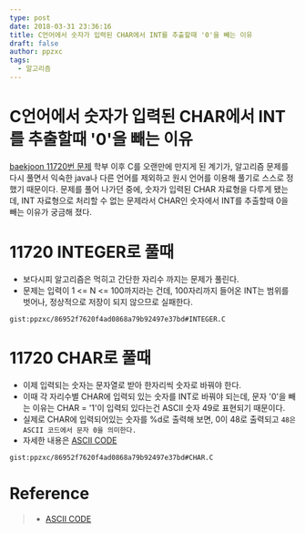 ```yaml
---
type: post
date: 2018-03-31 23:36:16
title: C언어에서 숫자가 입력된 CHAR에서 INT를 추출할때 '0'을 빼는 이유
draft: false
author: ppzxc
tags:
  - 알고리즘
---
```


# C언어에서 숫자가 입력된 CHAR에서 INT를 추출할때 '0'을 빼는 이유

[baekjoon 11720번 문제](https://www.acmicpc.net/problem/11720)
학부 이후 C를 오랜만에 만지게 된 계기가, 알고리즘 문제를 다시 풀면서 익숙한 java나 다른 언어를 제외하고 원시 언어를 이용해 풀기로 스스로 정했기 때문이다.
문제를 풀어 나가던 중에, 숫자가 입력된 CHAR 자료형을 다루게 됐는데, INT 자료형으로 처리할 수 없는 문제라서 CHAR인 숫자에서 INT를 추출할때 0을 빼는 이유가 궁금해 졌다.

# 11720 INTEGER로 풀때

- 보다시피 알고리즘은 먹히고 간단한 자리수 까지는 문제가 풀린다.
- 문제는 입력이 1 <= N <= 100까지라는 건데, 100자리까지 들어온 INT는 범위를 벗어나, 정상적으로 저장이 되지 않으므로 실패한다.

`gist:ppzxc/86952f7620f4ad0868a79b92497e37bd#INTEGER.C`

# 11720 CHAR로 풀때

- 이제 입력되는 숫자는 문자열로 받아 한자리씩 숫자로 바꿔야 한다.
- 이때 각 자리수별 CHAR에 입력되 있는 숫자를 INT로 바꿔야 되는데, 문자 '0'을 빼는 이유는 CHAR = '1'이 입력되 있다는건 ASCII 숫자 49로 표현되기 때문이다.
- 실제로 CHAR에 입력되어있는 숫자를 %d로 출력해 보면, 0이 48로 출력되고 `48은 ASCII 코드에서 문자 0을 의미한다.`
- 자세한 내용은 [ASCII CODE](https://namu.wiki/w/%EC%95%84%EC%8A%A4%ED%82%A4%20%EC%BD%94%EB%93%9C)

`gist:ppzxc/86952f7620f4ad0868a79b92497e37bd#CHAR.C`

# Reference

> - [ASCII CODE](https://namu.wiki/w/%EC%95%84%EC%8A%A4%ED%82%A4%20%EC%BD%94%EB%93%9C)
